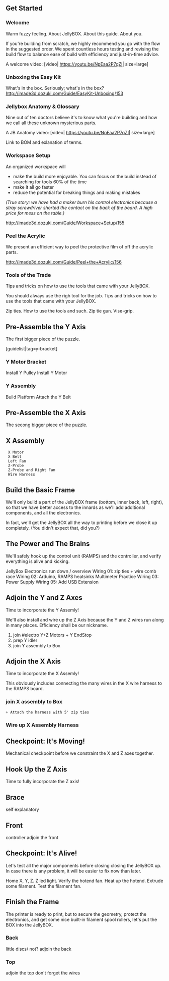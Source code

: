 == Get Started == 

=== Welcome ===

Warm fuzzy feeling. About JellyBOX. About this guide. About you.

If you're building from scratch, we highly recommend you go with the flow in the suggested order. We spent countless hours testing and revising the build flow to balance ease of build with efficiency and just-in-time advice. 

A welcome video: 
[video| https://youtu.be/NpEaa2P7qZI| size=large]

=== Unboxing the Easy Kit ===

What's in the box. Seriously; what's in the box? 
http://imade3d.dozuki.com/Guide/EasyKit-Unboxing/153

=== Jellybox Anatomy & Glossary ===

Nine out of ten doctors believe it's to know what you're building and how we call all these unknown mysterious parts.
 
A JB Anatomy video: 
[video| https://youtu.be/NpEaa2P7qZI| size=large]

Link to BOM and exlanation of terms. 

=== Workspace Setup === 

An organized workspace will 
* make the build more enjoyable. You can focus on the build instead of searching for tools 60% of the time
* make it all go faster
* reduce the potential for breaking things and making mistakes

''(True story: we have had a maker burn his control electronics because a stray screwdriver shorted the contact on the back of the board. A high price for mess on the table.)''

http://imade3d.dozuki.com/Guide/Workspace+Setup/155

=== Peel the Acrylic ===

We present an efficient way to peel the protective film of off the acrylic parts.

http://imade3d.dozuki.com/Guide/Peel+the+Acrylic/156

=== Tools of the Trade ===
Tips and tricks on how to use the tools that came with your JellyBOX. 

You should always use the righ tool for the job. Tips and tricks on how to use the tools that came with your JellyBOX. 

Zip ties. 
How to use the tools and such. 
Zip tie gun. Vise-grip. 


== Pre-Assemble the Y Axis ==

The first bigger piece of the puzzle. 

[guidelist|tag=y-bracket]

=== Y Motor Bracket ===

Install Y Pulley
Install Y Motor
  
=== Y Assembly ===

Build Platform
Attach the Y Belt 


== Pre-Assemble the X Axis ==

The secong bigger piece of the puzzle. 

== X Assembly == 
  X Motor 
  X Belt
  Left Fan
  Z-Probe
  Z-Probe and Right Fan
  Wire Harness


== Build the Basic Frame ==

We'll only build a part of the JellyBOX frame (bottom, inner back, left, right), so that we have better access to the innards as we'll add additional components, and all the electronics.

In fact, we'll get the JellyBOX all the way to printing before we close it up completely. (You didn't expect that, did you?)

== The Power and The Brains ==

We'll safely hook up the control unit (RAMPS) and the controller, and verify everything is alive and kicking.

JellyBox Electronics run down / overview
Wiring 01: zip ties + wire comb
race
Wiring 02: Arduino, RAMPS
heatsinks
Multimeter Practice  
Wiring 03: Power Supply
Wiring 05: Add USB Extension


== Adjoin the Y and Z Axes ==

Time to incorporate the Y Assemly!

We'll also install and wire up the Z Axis because the Y and Z wires run along in many places. Efficiency shall be our nickname.

#join #electro Y+Z Motors + Y EndStop
#prep Y idler
#join Y assembly to Box


== Adjoin the X Axis ==

Time to incorporate the X Assemly!

This obviously includes connecting the many wires in the X wire harness to the RAMPS board.

=== join X assembly to Box ===
 + Attach the harness with 5' zip ties

=== Wire up X Assembly Harness ===


== Checkpoint: It's Moving! == 

Mechanical checkpoint before we constraint the X and Z axes together.


== Hook Up the Z Axis ==

Time to fully incorporate the Z axis!


== Brace ==

self explanatory


== Front ==

controller
adjoin the front


== Checkpoint: It's Alive! == 

Let's test all the major components before closing closing the JellyBOX up. In case there is any problem, it will be easier to fix now than later.

Home X, Y, Z. 
Z led light. 
Verify the hotend fan. 
Heat up the hotend. 
Extrude some filament. 
Test the filament fan. 


== Finish the Frame ==

The printer is ready to print, but to secure the geometry, protect the electronics, and get some nice built-in filament spool rollers, let's put the BOX into the JellyBOX.

=== Back ===

little discs/ not? 
adjoin the back

=== Top ===

adjoin the top
don't forget the wires